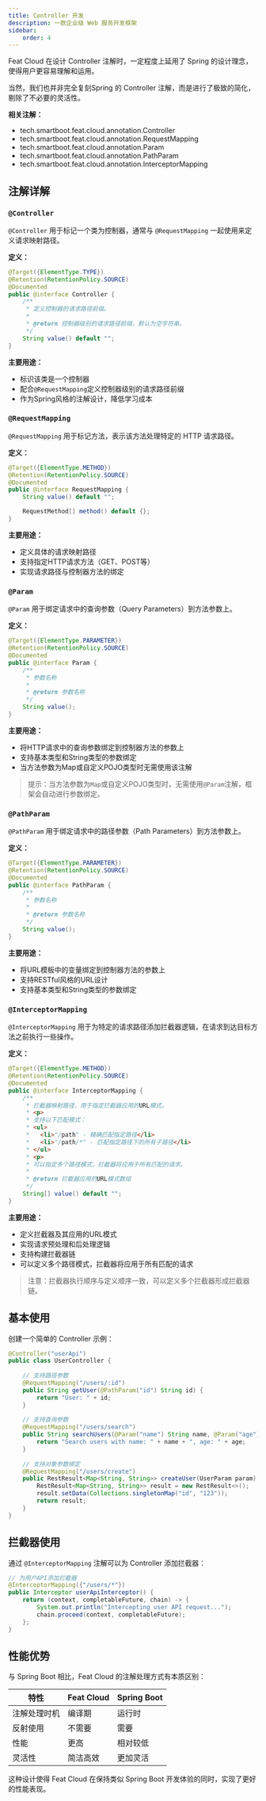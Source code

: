 ```yaml
---
title: Controller 开发
description: 一款企业级 Web 服务开发框架
sidebar:
    order: 4
---
```


<CheckAuthorize/>

Feat Cloud 在设计 Controller 注解时，一定程度上延用了 Spring 的设计理念，使得用户更容易理解和运用。

当然，我们也并非完全复刻Spring 的 Controller 注解，而是进行了极致的简化，剔除了不必要的灵活性。

**相关注解：**
- tech.smartboot.feat.cloud.annotation.Controller
- tech.smartboot.feat.cloud.annotation.RequestMapping
- tech.smartboot.feat.cloud.annotation.Param
- tech.smartboot.feat.cloud.annotation.PathParam
- tech.smartboot.feat.cloud.annotation.InterceptorMapping

## 注解详解

### `@Controller`
`@Controller` 用于标记一个类为控制器，通常与 `@RequestMapping` 一起使用来定义请求映射路径。

**定义：**
```java
@Target({ElementType.TYPE})
@Retention(RetentionPolicy.SOURCE)
@Documented
public @interface Controller {
    /**
     * 定义控制器的请求路径前缀。
     *
     * @return 控制器级别的请求路径前缀，默认为空字符串。
     */
    String value() default "";
}
```

**主要用途：**
- 标识该类是一个控制器
- 配合`@RequestMapping`定义控制器级别的请求路径前缀
- 作为Spring风格的注解设计，降低学习成本

### `@RequestMapping`
`@RequestMapping` 用于标记方法，表示该方法处理特定的 HTTP 请求路径。

**定义：**
```java
@Target({ElementType.METHOD})
@Retention(RetentionPolicy.SOURCE)
@Documented
public @interface RequestMapping {
    String value() default "";

    RequestMethod[] method() default {};
}
```

**主要用途：**
- 定义具体的请求映射路径
- 支持指定HTTP请求方法（GET、POST等）
- 实现请求路径与控制器方法的绑定

### `@Param`
`@Param` 用于绑定请求中的查询参数（Query Parameters）到方法参数上。

**定义：**
```java
@Target({ElementType.PARAMETER})
@Retention(RetentionPolicy.SOURCE)
@Documented
public @interface Param {
    /**
     * 参数名称
     *
     * @return 参数名称
     */
    String value();
}
```

**主要用途：**
- 将HTTP请求中的查询参数绑定到控制器方法的参数上
- 支持基本类型和String类型的参数绑定
- 当方法参数为Map或自定义POJO类型时无需使用该注解

> 提示：当方法参数为`Map`或自定义POJO类型时，无需使用`@Param`注解，框架会自动进行参数绑定。

### `@PathParam`
`@PathParam` 用于绑定请求中的路径参数（Path Parameters）到方法参数上。

**定义：**
```java
@Target({ElementType.PARAMETER})
@Retention(RetentionPolicy.SOURCE)
@Documented
public @interface PathParam {
    /**
     * 参数名称
     *
     * @return 参数名称
     */
    String value();
}
```

**主要用途：**
- 将URL模板中的变量绑定到控制器方法的参数上
- 支持RESTful风格的URL设计
- 支持基本类型和String类型的参数绑定

### `@InterceptorMapping`
`@InterceptorMapping` 用于为特定的请求路径添加拦截器逻辑，在请求到达目标方法之前执行一些操作。

**定义：**
```java
@Target({ElementType.METHOD})
@Retention(RetentionPolicy.SOURCE)
@Documented
public @interface InterceptorMapping {
    /**
     * 拦截器映射路径，用于指定拦截器应用的URL模式。
     * <p>
     * 支持以下匹配模式：
     * <ul>
     *   <li>"/path" - 精确匹配指定路径</li>
     *   <li>"/path/*" - 匹配指定路径下的所有子路径</li>
     * </ul>
     * <p>
     * 可以指定多个路径模式，拦截器将应用于所有匹配的请求。
     *
     * @return 拦截器应用的URL模式数组
     */
    String[] value() default "";
}
```

**主要用途：**
- 定义拦截器及其应用的URL模式
- 实现请求预处理和后处理逻辑
- 支持构建拦截器链
- 可以定义多个路径模式，拦截器将应用于所有匹配的请求

> 注意：拦截器执行顺序与定义顺序一致，可以定义多个拦截器形成拦截器链。

## 基本使用

创建一个简单的 Controller 示例：

```java
@Controller("userApi")
public class UserController {
    
    // 支持路径参数
    @RequestMapping("/users/:id")
    public String getUser(@PathParam("id") String id) {
        return "User: " + id;
    }
    
    // 支持查询参数
    @RequestMapping("/users/search")
    public String searchUsers(@Param("name") String name, @Param("age") int age) {
        return "Search users with name: " + name + ", age: " + age;
    }
    
    // 支持对象参数绑定
    @RequestMapping("/users/create")
    public RestResult<Map<String, String>> createUser(UserParam param) {
        RestResult<Map<String, String>> result = new RestResult<>();
        result.setData(Collections.singletonMap("id", "123"));
        return result;
    }
}
```

## 拦截器使用

通过 `@InterceptorMapping` 注解可以为 Controller 添加拦截器：

```java
// 为用户API添加拦截器
@InterceptorMapping({"/users/*"})
public Interceptor userApiInterceptor() {
    return (context, completableFuture, chain) -> {
        System.out.println("Intercepting user API request...");
        chain.proceed(context, completableFuture);
    };
}
```

## 性能优势

与 Spring Boot 相比，Feat Cloud 的注解处理方式有本质区别：

| 特性 | Feat Cloud | Spring Boot |
|------|------------|-------------|
| 注解处理时机 | 编译期 | 运行时 |
| 反射使用 | 不需要 | 需要 |
| 性能 | 更高 | 相对较低 |
| 灵活性 | 简洁高效 | 更加灵活 |

这种设计使得 Feat Cloud 在保持类似 Spring Boot 开发体验的同时，实现了更好的性能表现。
